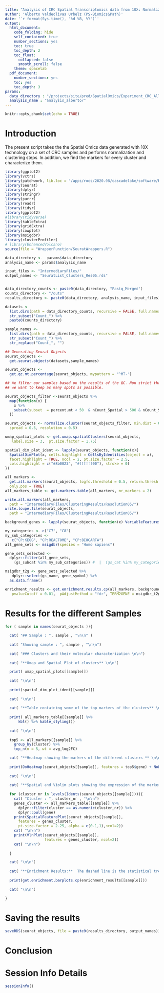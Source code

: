```yaml
---
title: "Analysis of CRC Spatial Transcriptomics data from 10X: Normalization and Clustering"
author: 'Alberto Valdeolivas Urbelz (PS-Biomics&Path)'
date: '`r format(Sys.time(), "%d %B, %Y")`'
output:
  html_document:
    code_folding: hide
    self_contained: true
    number_sections: yes
    toc: true
    toc_depth: 2
    toc_float:
      collapsed: false
      smooth_scroll: false
    theme: spacelab
  pdf_document:
    number_sections: yes
    toc: yes
    toc_depth: 3
params:
  data_directory : "/projects/site/pred/SpatialOmics/Experiment_CRC_AllSamples/"
  analysis_name : "analysis_alberto/"
---
```


```r
knitr::opts_chunk$set(echo = TRUE)
```

# Introduction

The present script takes the the Spatial Omics data generated with 10X 
technology on a set of CRC samples and performs normalization and 
clustering steps. In addition, we find the markers for every cluster and 
characterize them. 

```r
library(ggplot2)
library(vctrs)
library(patchwork, lib.loc = "/apps/rocs/2020.08/cascadelake/software/R/4.1.2-foss-2020a/lib64/R/library")
library(Seurat)
library(dplyr)
library(stringr)
library(purrr)
library(readr)
library(tidyr)
library(ggplot2)
#library(tidyverse)
library(kableExtra)
library(gridExtra)
library(cowplot)
library(msigdbr)
library(clusterProfiler)
# library(EnhancedVolcano)
source(file = "WrapperFunction/SeuratWrappers.R")

data_directory <-  params$data_directory
analysis_name <- params$analysis_name

input_files <- "IntermediaryFiles/"
output_names <- "SeuratList_Clusters_Res05.rds"


data_directory_counts <- paste0(data_directory, "Fastq_Merged")
counts_directory <- "/outs"
results_directory <- paste0(data_directory, analysis_name, input_files)
```

```r
datasets <- 
  list.dirs(path = data_directory_counts, recursive = FALSE, full.names = TRUE) %>% 
  str_subset("Count_") %>%
  paste0(counts_directory)

sample_names <- 
  list.dirs(path = data_directory_counts, recursive = FALSE, full.names = FALSE) %>% 
  str_subset("Count_") %>%
  str_replace("Count_", "") 
```

```r
## Generating Seurat Objects 
seurat_objects <- 
  get.seurat.objects(datasets,sample_names)

seurat_objects <- 
  get.qc.mt.percentage(seurat_objects, mypattern = "^MT-")

## We filter our samples based on the results of the QC. Non strict threshold, 
## we want to keep as many spots as possible.

seurat_objects_filter <-seurat_objects %>% 
  map(function(x) {
    x %>%
    subset(subset  = percent.mt < 50  & nCount_Spatial > 500 & nCount_Spatial < 45000)  
  })
```


```r
seurat_objects <- normalize.cluster(seurat_objects_filter, min.dist = 0.1, 
  spread = 0.5, resolution = 0.5)

umap_spatial_plots <- get.umap.spatialClusters(seurat_objects, 
   label.size = 3,  pt.size.factor = 1.75)

spatial_dim_plot_ident <- lapply(seurat_objects, function(x){
  SpatialDimPlot(x, cells.highlight = CellsByIdentities(object = x), 
  facet.highlight = TRUE, ncol = 2, pt.size.factor = 2.5,
  cols.highlight = c("#8b0023", "#ffffff00"), stroke = 0)
})

all_markers <- 
  get.all.markers(seurat_objects, logfc.threshold = 0.5, return.thresh = 0.01, 
  only.pos = TRUE) 
all_markers_table <- get.markers.table(all_markers, nr_markers = 2)

write.all.markers(all_markers, 
  path = "IntermediaryFiles/ClusteringResults/Resolution05/")
write.loupe.file(seurat_objects, 
  path = "IntermediaryFiles/ClusteringResults/Resolution05/") 

background_genes <- lapply(seurat_objects, function(x) VariableFeatures(x))

my_categories <- c("C7", "C8")
my_sub_categories <- 
   c("CP:KEGG", "CP:REACTOME", "CP:BIOCARTA")
all_gene_sets <- msigdbr(species = "Homo sapiens")

gene_sets_selected <- 
  dplyr::filter(all_gene_sets, 
    (gs_subcat %in% my_sub_categories)) #  |  (gs_cat %in% my_categories))

msigdbr_t2g <- gene_sets_selected %>% 
   dplyr::select(gs_name, gene_symbol) %>% 
  as.data.frame()

enrichment_results <- get.enrichment.results.cp(all_markers, background_genes, 
   pvalueCutoff = 0.01,  pAdjustMethod = "fdr", TERM2GENE = msigdbr_t2g)
```

# Results for the different Samples {.tabset}

```r
for ( sample in names(seurat_objects )){
  
  cat( "## Sample : ", sample , "\n\n" )
  
  cat( "Showing sample : ", sample , "\n\n")
  
  cat( "### Clusters and their molecular characterization \n\n")
  
  cat( "**Umap and Spatial Plot of clusters** \n\n")

  print( umap_spatial_plots[[sample]])
  
  cat( "\n\n")
  
  print(spatial_dim_plot_ident[[sample]])
  
  cat( "\n\n")
  
  cat( "**Table containing some of the top markers of the clusters** \n\n")
  
  print( all_markers_table[[sample]] %>% 
      kbl() %>% kable_styling())
  
  cat( "\n\n")
  
  top5 <- all_markers[[sample]] %>% 
    group_by(cluster) %>% 
    top_n(n = 5, wt = avg_log2FC)

  cat( "**Heatmap showing the markers of the different clusters ** \n\n")
  
  print(DoHeatmap(seurat_objects[[sample]], features = top5$gene) + NoLegend())
  
  cat( "\n\n")
  
  cat( "**Spatial and Violin plots showing the expression of the markers of different clusters ** \n\n")
  
  for (cluster_nr in levels(Idents(seurat_objects[[sample]]))){
    cat( "Cluster : ", cluster_nr , "\n\n")
    genes_cluster <- all_markers_table[[sample]] %>%
      dplyr::filter(cluster == as.numeric(cluster_nr)) %>%
      dplyr::pull(gene)
    print(SpatialFeaturePlot(seurat_objects[[sample]], 
      features = genes_cluster, 
      pt.size.factor = 2.25, alpha = c(0.1,1),ncol=2))
    cat( "\n\n")
    print(VlnPlot(seurat_objects[[sample]], 
                  features = genes_cluster, ncol=2))
    cat( "\n\n")
    
  }

  cat( "\n\n")
  
  cat( "**Enrichment Results:**  The dashed line is the statistical treshold for a significant enrichment \n\n")
  
  print(get.enrichment.barplots.cp(enrichment_results[[sample]]))
  
  cat( "\n\n")
  
}
```

# Saving the results

```r
saveRDS(seurat_objects, file = paste0(results_directory, output_names))
```


# Conclusion 


# Session Info Details

```r
sessionInfo()
```